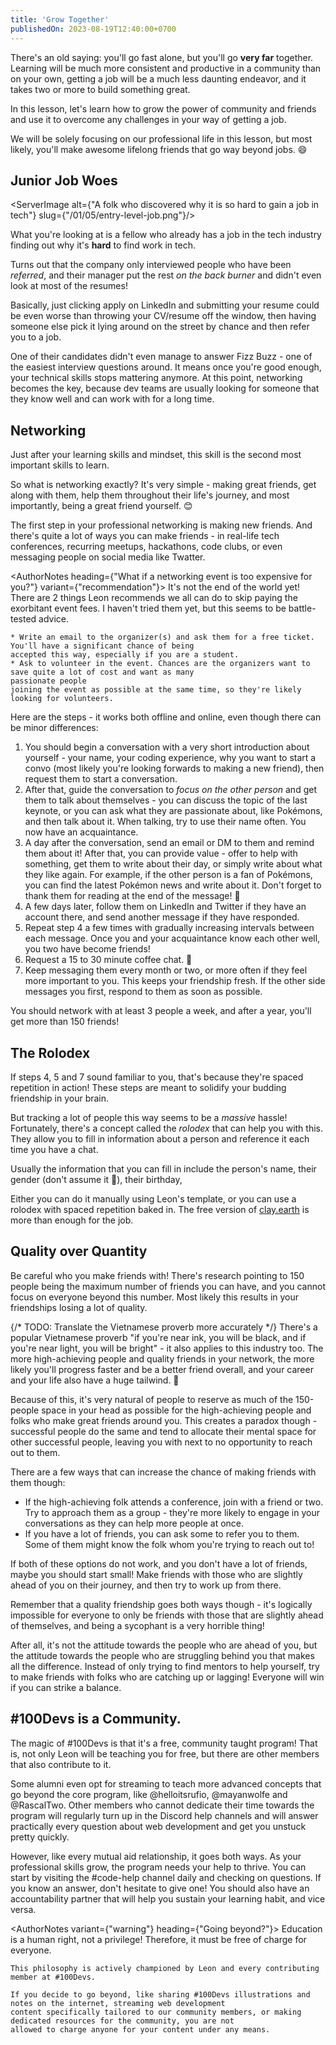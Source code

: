 ```yaml
---
title: 'Grow Together'
publishedOn: 2023-08-19T12:40:00+0700
---
```


There's an old saying: you'll go fast alone, but you'll go <ColorEmphasis>**very far**</ColorEmphasis> together. Learning
will be much more consistent and productive in a community than on your own, getting a job will be a much less daunting
endeavor, and it takes two or more to build something great.

In this lesson, let's learn how to grow the power of community and friends and use it to overcome any challenges in your
way of getting a job.

We will be solely focusing on our professional life in this lesson, but most likely, you'll make awesome lifelong friends
that go way beyond jobs. 😄


## Junior Job Woes

<ServerImage alt={"A folk who discovered why it is so hard to gain a job in tech"} slug={"/01/05/entry-level-job.png"}/>

What you're looking at is a fellow who already has a job in the tech industry finding out why it's
<ColorEmphasis color="#FF4444">**hard**</ColorEmphasis> to find work in tech.

Turns out that the company only interviewed people who have been *referred*, and their manager put the rest *on the
back burner* and didn't even look at most of the resumes!

Basically, just clicking apply on LinkedIn and submitting your resume could be even worse than throwing your
CV/resume off the window, then having someone else pick it lying around on the street by chance and then refer you to a job.

One of their candidates didn't even manage to answer Fizz Buzz - one of the easiest interview questions around. It means
once you're good enough, your technical skills stops mattering anymore. At this point, networking becomes the key, because dev
teams are usually looking for someone that they know well and can work with for a long time.


## Networking

Just after your learning skills and mindset, this skill is the second most important skills to learn.

So what is networking exactly? It's very simple - making great friends, get along with them, help them throughout their life's
journey, and most importantly, being a great friend yourself. 😊

The first step in your professional networking is making new friends. And there's quite a lot of ways you can make friends -
in real-life tech conferences, recurring meetups, hackathons, code clubs, or even messaging people on social media like Twatter.

<AuthorNotes heading={"What if a networking event is too expensive for you?"} variant={"recommendation"}>
    It's not the end of the world yet! There are 2 things Leon recommends we all can do to skip paying the exorbitant
    event fees. I haven't tried them yet, but this seems to be battle-tested advice.

    * Write an email to the organizer(s) and ask them for a free ticket. You'll have a significant chance of being
    accepted this way, especially if you are a student.
    * Ask to volunteer in the event. Chances are the organizers want to save quite a lot of cost and want as many
    passionate people
    joining the event as possible at the same time, so they're likely looking for volunteers.
</AuthorNotes>

Here are the steps - it works both offline and online, even though there can be minor differences:

1. You should begin a conversation with a very short introduction about yourself - your name, your coding experience,
why you want to start a convo (most likely you're looking forwards to making a new friend), then request them to
start a conversation.
2. After that, guide the conversation to *focus on the other person* and get them to talk about themselves - you can discuss
the topic of the last keynote, or you can ask what they are passionate about, like Pokémons, and then talk about it. When talking, try to use their name often.
You now have an acquaintance.
3. A day after the conversation, send an email or DM to them and remind them about it! After that, you can provide value -
offer to help with something, get them to write about their day, or simply write about what they like again. For example,
if the other person is a fan of Pokémons, you can find the latest Pokémon news and write about it. Don't forget to thank
them for reading at the end of the message! 🎁
4. A few days later, follow them on LinkedIn and Twitter if they have an account there, and
send another message if they have responded.
5. Repeat step 4 a few times with gradually increasing intervals between each message. Once you and your acquaintance
know each other well, you two have become friends!
6. Request a 15 to 30 minute coffee chat. 🍵
7. Keep messaging them every month or two, or more often if they feel more important to you. This keeps your friendship
fresh. If the other side messages you first, respond to them as soon as possible.

You should network with at least 3 people a week, and after a year, you'll get more than 150 friends!

## The Rolodex

If steps 4, 5 and 7 sound familiar to you, that's because they're <ColorEmphasis>spaced repetition</ColorEmphasis> in action!
These steps are meant to solidify your budding friendship in your brain.

But tracking a lot of people this way seems to be a *massive* hassle! Fortunately, there's a concept called the *rolodex*
that can help you with this. They allow you to fill in information about a person and reference it each time you have a
chat.

Usually the information that you can fill in include the person's name, their gender (don't assume it 🌈), their birthday,


Either you can do it manually using Leon's template, or you can use a rolodex with spaced repetition baked in. The free
version of <a href="https://clay.earth"><ColorEmphasis>clay.earth</ColorEmphasis></a> is more than enough for the job.

## Quality over Quantity

Be careful who you make friends with! There's research pointing to 150 people being the maximum number of friends you can
have, and you cannot focus on everyone beyond this number. Most likely this results in your friendships losing a
lot of quality.

{/* TODO: Translate the Vietnamese proverb more accurately */}
There's a popular Vietnamese proverb "if you're near ink, you will be black, and if you're near light, you will be bright" -
it also applies to this industry too. The more high-achieving people and quality friends in your network, the more
likely you'll progress faster and be a better friend overall, and your career and your life also have a huge tailwind. 🍃

Because of this, it's very natural of people to reserve as much of the 150-people space in your head as possible for the
high-achieving people and folks who make great friends around you. This creates a paradox though - successful people do
the same and tend to allocate their mental space for other successful people, leaving you with next to no opportunity
to reach out to them.

There are a few ways that can increase the chance of making friends with them though:

* If the high-achieving folk attends a conference, join with a friend or two. Try to approach them as a group - they're
more likely to engage in your conversations as they can help more people at once.
* If you have a lot of friends, you can ask some to refer you to them. Some of them might know the folk whom you're
trying to reach out to!

If both of these options do not work, and you don't have a lot of friends, maybe you should start small! Make friends
with those who are slightly ahead of you on their journey, and then try to work up from there.

Remember that <ColorEmphasis>a quality friendship goes both ways</ColorEmphasis> though - it's logically impossible for
everyone to only be friends with those that are slightly ahead of themselves, and being a sycophant is a very horrible
thing!

After all, it's not the attitude towards the people who are ahead of you, but the attitude towards the
people who are struggling behind you that makes all the difference. Instead of only trying to find mentors to help
yourself, try to make friends with folks who are catching up or lagging! Everyone will win if you can strike a balance.


## #100Devs is a Community.

The magic of #100Devs is that it's a free, community taught program! That is, not only Leon will be teaching you for free,
but there are other members that also contribute to it.

Some alumni even opt for streaming to teach more advanced concepts that go beyond the core program, like @helloitsrufio,
@mayanwolfe and @RascalTwo. Other members who cannot dedicate their time towards the program will regularly turn up in
the Discord help channels and will answer practically every question about web development and get you unstuck pretty
quickly.

However, like every mutual aid relationship, <ColorEmphasis>it goes both ways</ColorEmphasis>. As your professional skills
grow, the program needs your help to thrive. You can start by visiting the #code-help channel daily and checking on questions.
If you know an answer, don't hesitate to give one! You should also have an accountability partner that will help you sustain
your learning habit, and vice versa.

<AuthorNotes variant={"warning"} heading={"Going beyond?"}>
    Education is a human right, not a privilege! Therefore, it must be free of charge for everyone.

    This philosophy is actively championed by Leon and every contributing member at #100Devs.

    If you decide to go beyond, like sharing #100Devs illustrations and notes on the internet, streaming web development
    content specifically tailored to our community members, or making dedicated resources for the community, you are not
    allowed to charge anyone for your content under any means.
</AuthorNotes>

